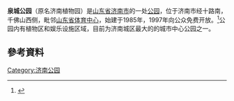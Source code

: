 '''泉城公园'''（原名济南植物园）是[[山东省|山东省]][[济南市|济南市]]的一处[[公园|公园]]，位于济南市经十路南，千佛山西侧，毗邻[[山东省体育中心|山东省体育中心]]，始建于1985年，1997年向公众免费开放。<ref>{{Cite web |url=http://www.sdtv.com.cn/tour/qilu/intro/200709/80122.htm |title=http://www.sdtv.com.cn/tour/qilu/intro/200709/80122.htm |accessdate=2008-11-07 |archive-date=2009-01-15 |archive-url=https://web.archive.org/web/20090115224140/http://www.sdtv.com.cn/tour/qilu/intro/200709/80122.htm |dead-url=yes }}</ref>公园内有植物区和娱乐设施区域，目前为济南城区最大的的城市中心公园之一。

==參考資料==
<div class="references-small">
<references />
</div>

[[Category:济南公园|Category:济南公园]]